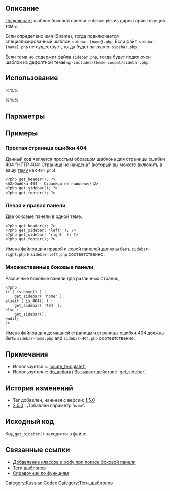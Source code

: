 {{Languages|
{{en|get_sidebar}}
{{ru|Теги шаблонов/get_sidebar}}
}}

==Описание==
[[Include Tags|Подключает]] шаблон боковой панели <tt>sidebar.php</tt> из директории текущей темы.

Если определено имя ($name), тогда подключается специализированный шаблон  <tt>sidebar-{name}.php</tt>. Если файл <tt>sidebar-{name}.php</tt> не существует, тогда будет загружен <tt>sidebar.php</tt>.

Если тема не содержит файла <tt>sidebar.php</tt>, тогда будет подключен шаблон из дефолтной темы <tt>wp-includes/theme-compat/sidebar.php</tt>.

==Использование==
%%%<?php get_sidebar( $name ); ?>%%%

==Параметры==
{{Parameter|$name|string|Используется для вызова <tt>sidebar-name.php</tt>.|необязательный}}

==Примеры==

===Простая страница ошибки 404===
Данный код является простым образцом шаблона для страницы ошибки 404 "HTTP 404: Страница не найдена" (который вы можете включить в вашу [[Создание тем | тему]] как <tt>404.php</tt>).
 
<pre>
<?php get_header(); ?>
<h2>Ошибка 404 - Страница не найдена</h2>
<?php get_sidebar(); ?>
<?php get_footer(); ?>
</pre>

===Левая и правая панели===
Две боковые панели в одной теме.

<pre>
<?php get_header(); ?>
<?php get_sidebar( 'left' ); ?>
<?php get_sidebar( 'right' ); ?>
<?php get_footer(); ?>
</pre>

Имена файлов для правой и левой панелей должны быть <tt>sidebar-right.php</tt> и <tt>sidebar-left.php</tt> соответственно.

===Множественные боковые панели===
Различные боковые панели для различных страниц 

<pre>
<?php
if ( is_home() ) :
	get_sidebar( 'home' );
elseif ( is_404() ) :
	get_sidebar( '404' );
else :
	get_sidebar();
endif;
?>
</pre>

Имена файлов для домашней страницы и страницы ошибки 404 должны быть <tt>sidebar-home.php</tt> and <tt>sidebar-404.php</tt> соответственно.

==Примечания==

* Используется с: [[Function_Reference/locate_template|locate_template()]]
* Используется с: [[Function_Reference/do_action|do_action()]] Вызывает действие 'get_sidebar'.

==История изменений==
* Тег добавлен, начиная с версии: [[Version 1.5|1.5.0]]
* [[Version 2.5|2.5.0]] : Добавлен параметр '<tt>name</tt>'.

==Исходный код==
Код <tt>get_sidebar()</tt> находится в файле {{Trac|wp-includes/general-template.php}}.

==Связанные ссылки==
{{Include Tags}}

{{Widget Tags}}

* [[Function Reference/body_class#Add_Sidebar_Classes|Добавление классов к body при показе боковой панели]]
* [[Теги шаблонов]]
* [[Справочник по функциям]]

[[Category:Russian Codex]]
[[Category:Теги_шаблонов]]